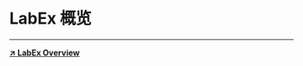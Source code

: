 # LabEx 概览

---


<Whimsical diagramId="FZPePCQHV7Qk9Jk226SQKC" aspectRatio="16:9" />

[**↗ LabEx Overview**](https://whimsical.com/labex-design-FZPePCQHV7Qk9Jk226SQKC)
